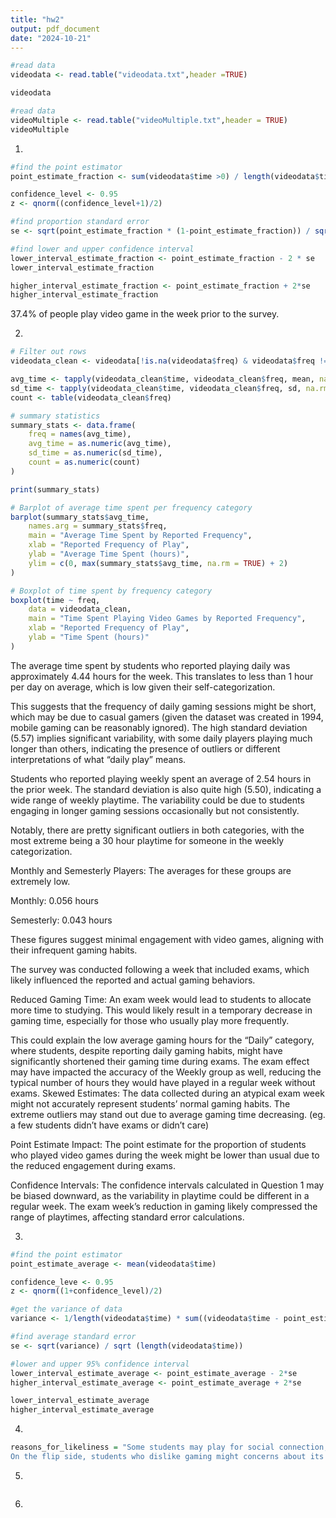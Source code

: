 ---
title: "hw2"
output: pdf_document
date: "2024-10-21"
---

```{r}
#read data
videodata <- read.table("videodata.txt",header =TRUE)

videodata
```

```{r}
#read data
videoMultiple <- read.table("videoMultiple.txt",header = TRUE)
videoMultiple
```

1. 
```{r}
#find the point estimator
point_estimate_fraction <- sum(videodata$time >0) / length(videodata$time)

confidence_level <- 0.95
z <- qnorm((confidence_level+1)/2)

#find proportion standard error
se <- sqrt(point_estimate_fraction * (1-point_estimate_fraction)) / sqrt(length(videodata))

#find lower and upper confidence interval
lower_interval_estimate_fraction <- point_estimate_fraction - 2 * se
lower_interval_estimate_fraction

higher_interval_estimate_fraction <- point_estimate_fraction + 2*se
higher_interval_estimate_fraction
```
37.4% of people play video game in the week prior to the survey. 


2. 
```{r}
# Filter out rows
videodata_clean <- videodata[!is.na(videodata$freq) & videodata$freq != 99, ]

avg_time <- tapply(videodata_clean$time, videodata_clean$freq, mean, na.rm = TRUE)
sd_time <- tapply(videodata_clean$time, videodata_clean$freq, sd, na.rm = TRUE)
count <- table(videodata_clean$freq)

# summary statistics
summary_stats <- data.frame(
    freq = names(avg_time),
    avg_time = as.numeric(avg_time),
    sd_time = as.numeric(sd_time),
    count = as.numeric(count)
)

print(summary_stats)

# Barplot of average time spent per frequency category
barplot(summary_stats$avg_time,
    names.arg = summary_stats$freq,
    main = "Average Time Spent by Reported Frequency",
    xlab = "Reported Frequency of Play",
    ylab = "Average Time Spent (hours)",
    ylim = c(0, max(summary_stats$avg_time, na.rm = TRUE) + 2)
)
```
```{r}
# Boxplot of time spent by frequency category
boxplot(time ~ freq,
    data = videodata_clean,
    main = "Time Spent Playing Video Games by Reported Frequency",
    xlab = "Reported Frequency of Play",
    ylab = "Time Spent (hours)"
)
```
The average time spent by students who reported playing daily was approximately 4.44 hours for the week. This translates to less than 1 hour per day on average, which is low given their self-categorization.

This suggests that the frequency of daily gaming sessions might be short, which may be due to casual gamers (given the dataset was created in 1994, mobile gaming can be reasonably ignored).
The high standard deviation (5.57) implies significant variability, with some daily players playing much longer than others, indicating the presence of outliers or different interpretations of what "daily play" means.

Students who reported playing weekly spent an average of 2.54 hours in the prior week. The standard deviation is also quite high (5.50), indicating a wide range of weekly playtime. The variability could be due to students engaging in longer gaming sessions occasionally but not consistently.

Notably, there are pretty significant outliers in both categories, with the most extreme being a 30 hour playtime for someone in the weekly categorization.

Monthly and Semesterly Players: The averages for these groups are extremely low.

Monthly: 0.056 hours 

Semesterly: 0.043 hours

These figures suggest minimal engagement with video games, aligning with their infrequent gaming habits.

The survey was conducted following a week that included exams, which likely influenced the reported and actual gaming behaviors.

Reduced Gaming Time: An exam week would lead to students to allocate more time to studying. This would likely result in a temporary decrease in gaming time, especially for those who usually play more frequently.

This could explain the low average gaming hours for the "Daily" category, where students, despite reporting daily gaming habits, might have significantly shortened their gaming time during exams.
The exam effect may have impacted the accuracy of the Weekly group as well, reducing the typical number of hours they would have played in a regular week without exams.
Skewed Estimates: The data collected during an atypical exam week might not accurately represent students' normal gaming habits. The extreme outliers may stand out due to average gaming time decreasing. (eg. a few students didn't have exams or didn't care)

Point Estimate Impact: The point estimate for the proportion of students who played video games during the week might be lower than usual due to the reduced engagement during exams.

Confidence Intervals: The confidence intervals calculated in Question 1 may be biased downward, as the variability in playtime could be different in a regular week. The exam week’s reduction in gaming likely compressed the range of playtimes, affecting standard error calculations.



3. 
```{r}
#find the point estimator
point_estimate_average <- mean(videodata$time)

confidence_leve <- 0.95
z <- qnorm((1+confidence_level)/2)

#get the variance of data
variance <- 1/length(videodata$time) * sum((videodata$time - point_estimate_average)**2)

#find average standard error
se <- sqrt(variance) / sqrt (length(videodata$time))

#lower and upper 95% confidence interval
lower_interval_estimate_average <- point_estimate_average - 2*se
higher_interval_estimate_average <- point_estimate_average + 2*se

lower_interval_estimate_average
higher_interval_estimate_average
```


4.
```{r}
reasons_for_likeliness = "Some students may play for social connection, as online multiplayer games allow them to build and maintain friendships. Others might appreciate the creativity that games offer, allowing them to explore virtual worlds, customize characters, or engage in storytelling. Escapism is also a key motivator, as video games provide an immersive experience that can offer a break from everyday stress.
On the flip side, students who dislike gaming might concerns about its impact on physical health, like eye strain or a sedentary lifestyle. Others might feel that games lack a real-life purpose, seeing them as a distraction from more meaningful activities or accomplishments. Addictive behavior is another reason students might dislike games, fearing they could lose control over the time spent gaming. Lastly, some might experience difficulty learning controls, which can make games less enjoyable, especially for casual players. "
```
5.
```{r}

```


6. 
